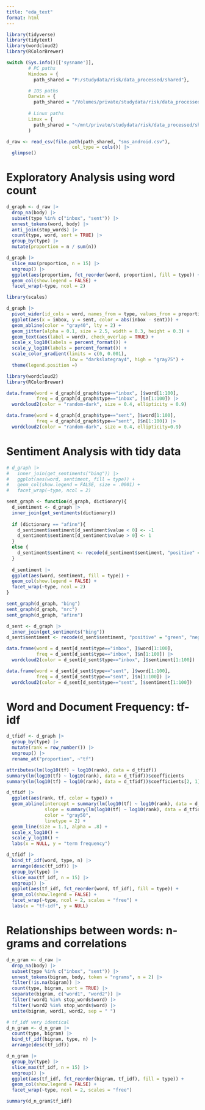 ```yaml
---
title: "eda_text"
format: html
---
```


```r
library(tidyverse)
library(tidytext)
library(wordcloud2)
library(RColorBrewer)

switch (Sys.info()[['sysname']],
        # PC paths
        Windows = {
          path_shared = "P:/studydata/risk/data_processed/shared"},

        # IOS paths
        Darwin = {
          path_shared = "/Volumes/private/studydata/risk/data_processed/shared"},
        
        # Linux paths
        Linux = {
          path_shared = "~/mnt/private/studydata/risk/data_processed/shared"}
        )
```

```r
d_raw <- read_csv(file.path(path_shared, "sms_android.csv"),
                        col_type = cols()) |> 
  glimpse()
```

# Exploratory Analysis using word count

```r
d_graph <- d_raw |>
  drop_na(body) |>
  subset(type %in% c("inbox", "sent")) |>
  unnest_tokens(word, body) |>
  anti_join(stop_words) |>
  count(type, word, sort = TRUE) |>
  group_by(type) |>
  mutate(proportion = n / sum(n))

d_graph |>
  slice_max(proportion, n = 15) |>
  ungroup() |>
  ggplot(aes(proportion, fct_reorder(word, proportion), fill = type)) +
  geom_col(show.legend = FALSE) +
  facet_wrap(~type, ncol = 2)
```

```r
library(scales)

d_graph |>
  pivot_wider(id_cols = word, names_from = type, values_from = proportion) |>
  ggplot(aes(x = inbox, y = sent, color = abs(inbox - sent))) +
  geom_abline(color = "gray40", lty = 2) +
  geom_jitter(alpha = 0.1, size = 2.5, width = 0.3, height = 0.3) +
  geom_text(aes(label = word), check_overlap = TRUE) +
  scale_x_log10(labels = percent_format()) +
  scale_y_log10(labels = percent_format()) +
  scale_color_gradient(limits = c(0, 0.001), 
                       low = "darkslategray4", high = "gray75") +
  theme(legend.position =)
```

```r
library(wordcloud2)
library(RColorBrewer)

data.frame(word = d_graph[d_graph$type=="inbox", ]$word[1:100], 
           freq = d_graph[d_graph$type=="inbox", ]$n[1:100]) |>
  wordcloud2(color = "random-dark", size = 0.4, ellipticity = 0.9)

data.frame(word = d_graph[d_graph$type=="sent", ]$word[1:100], 
           freq = d_graph[d_graph$type=="sent", ]$n[1:100]) |>
  wordcloud2(color = "random-dark", size = 0.4, ellipticity=0.9)
```

# Sentiment Analysis with tidy data

```r
# d_graph |>
#   inner_join(get_sentiments("bing")) |>
#   ggplot(aes(word, sentiment, fill = type)) +
#   geom_col(show.legend = FALSE, size = .0001) +
#   facet_wrap(~type, ncol = 2)

sent_graph <- function(d_graph, dictionary){
  d_sentiment <- d_graph |>
  inner_join(get_sentiments(dictionary))
  
  if (dictionary == "afinn"){
    d_sentiment$sentiment[d_sentiment$value < 0] <- -1
    d_sentiment$sentiment[d_sentiment$value > 0] <- 1
  }
  else {
    d_sentiment$sentiment <- recode(d_sentiment$sentiment, "positive" = 1, "negative" = -1)
  }
  
  d_sentiment |>
  ggplot(aes(word, sentiment, fill = type)) +
  geom_col(show.legend = FALSE) +
  facet_wrap(~type, ncol = 2)
}

sent_graph(d_graph, "bing")
sent_graph(d_graph, "nrc")
sent_graph(d_graph, "afinn")
```

```r
d_sent <- d_graph |>
  inner_join(get_sentiments("bing"))
d_sent$sentiment <- recode(d_sent$sentiment, "positive" = "green", "negative" = "red")

data.frame(word = d_sent[d_sent$type=="inbox", ]$word[1:100], 
           freq = d_sent[d_sent$type=="inbox", ]$n[1:100]) |>
  wordcloud2(color = d_sent[d_sent$type=="inbox", ]$sentiment[1:100])

data.frame(word = d_sent[d_sent$type=="sent", ]$word[1:100], 
           freq = d_sent[d_sent$type=="sent", ]$n[1:100]) |>
  wordcloud2(color = d_sent[d_sent$type=="sent", ]$sentiment[1:100])
```

# Word and Document Frequency: tf-idf

```r
d_tfidf <- d_graph |>
  group_by(type) |>
  mutate(rank = row_number()) |>
  ungroup() |>
  rename_at("proportion", ~"tf")

attributes(lm(log10(tf) ~ log10(rank), data = d_tfidf))
summary(lm(log10(tf) ~ log10(rank), data = d_tfidf))$coefficients
summary(lm(log10(tf) ~ log10(rank), data = d_tfidf))$coefficients[2, 1]

d_tfidf |>
  ggplot(aes(rank, tf, color = type)) +
  geom_abline(intercept = summary(lm(log10(tf) ~ log10(rank), data = d_tfidf))$coefficients[1, 1],
              slope = summary(lm(log10(tf) ~ log10(rank), data = d_tfidf))$coefficients[2, 1],
              color = "gray50",
              linetype = 2) +
  geom_line(size = 1.1, alpha = .8) +
  scale_x_log10() +
  scale_y_log10() +
  labs(x = NULL, y = "term frequency")
```

```r
d_tfidf |>
  bind_tf_idf(word, type, n) |>
  arrange(desc(tf_idf)) |>
  group_by(type) |>
  slice_max(tf_idf, n = 15) |>
  ungroup() |>
  ggplot(aes(tf_idf, fct_reorder(word, tf_idf), fill = type)) +
  geom_col(show.legend = FALSE) +
  facet_wrap(~type, ncol = 2, scales = "free") +
  labs(x = "tf-idf", y = NULL)
```

# Relationships between words: n-grams and correlations

```r
d_n_gram <- d_raw |>
  drop_na(body) |>
  subset(type %in% c("inbox", "sent")) |>
  unnest_tokens(bigram, body, token = "ngrams", n = 2) |>
  filter(!is.na(bigram)) |>
  count(type, bigram, sort = TRUE) |>
  separate(bigram, c("word1", "word2")) |>
  filter(!word1 %in% stop_words$word) |>
  filter(!word2 %in% stop_words$word) |>
  unite(bigram, word1, word2, sep = " ")
```

```r
# tf_idf very identical
d_n_gram <- d_n_gram |>
  count(type, bigram) |>
  bind_tf_idf(bigram, type, n) |>
  arrange(desc(tf_idf))

d_n_gram |> 
  group_by(type) |>
  slice_max(tf_idf, n = 15) |>
  ungroup() |>
  ggplot(aes(tf_idf, fct_reorder(bigram, tf_idf), fill = type)) +
  geom_col(show.legend = FALSE) +
  facet_wrap(~type, ncol = 2, scales = "free")

summary(d_n_gram$tf_idf)
```

